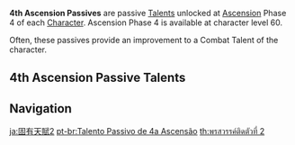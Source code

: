 {{Terminology Infobox
|type         = Passive Talents
}}
'''4th Ascension Passives''' are passive [[Talents]] unlocked at [[Character#Ascensions|Ascension]] Phase 4 of each [[Character]]. Ascension Phase 4 is available at character level 60.

Often, these passives provide an improvement to a Combat Talent of the character.

==4th Ascension Passive Talents==
{{Talents_by_Category_Table|4th Ascension Passives|notype=1}}

==Navigation==
{{Talent Type Navbox}}

[[Category:4th Ascension Passives| ]]

[[ja:固有天賦2]]
[[pt-br:Talento Passivo de 4a Ascensão]]
[[th:พรสวรรค์ติดตัวที่ 2]]